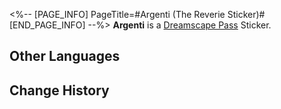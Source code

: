 <%-- [PAGE_INFO]
PageTitle=#Argenti (The Reverie Sticker)#
[END_PAGE_INFO] --%>
{{Stub|Location information}}
{{Item Infobox
|title       = Argenti
|id          = 223012
|image       = Dreamscape Pass Sticker Argenti (The Reverie Sticker).png{{subst:void|<!--$UPLOAD:<<SpriteOutput/TravelBrochure/StickFigures/223012.png>-<Dreamscape Pass Sticker Argenti (The Reverie Sticker).png>-<Item Icons>>-->}}
|type        = Dreamscape Pass Sticker
|type2       = The Reverie Stickers
|invCategory = 
|rarity      = 4
|effect      = 
|description = Digital stickers that can be used to decorate the pages of the Dreamtour Handbook. They come in many different styles.
|source1     = [[After everything has concluded, return to where the superstar was born]]
}}
{{Description|Beauty is but a dream.}}
'''Argenti''' is a [[Dreamscape Pass]] Sticker.

==Other Languages==
{{Other Languages
|en   = Argenti
|zhs  = 银枝
|zht  = 銀枝
|ja   = アルジェンティ
|ko   = 아젠티
|es   = Argenti
|fr   = Argenti
|ru   = Аргенти
|th   = Argenti
|vi   = Argenti
|de   = Argenti
|id   = Argenti
|pt   = Argenti
}}

==Change History==
{{Change History|2.2}}